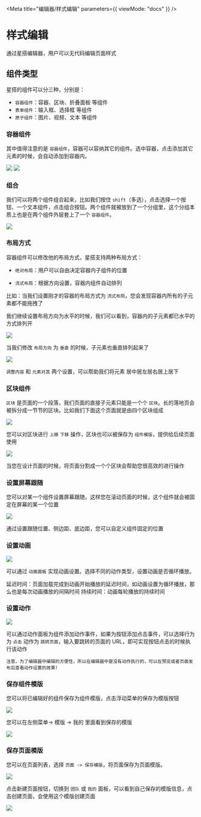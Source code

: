 
<Meta title="编辑器/样式编辑" parameters={{ viewMode: "docs" }} />

# 样式编辑

通过星搭编辑器，用户可以无代码编辑页面样式

## 组件类型

星搭的组件可以分三种，分别是：

- `容器组件`：容器、区块、折叠面板 等组件
- `表单组件`：输入框、选择框 等组件
- `原子组件`：图片、视频、文本 等组件

### 容器组件

其中值得注意的是 `容器组件`，容器可以容纳其它的组件。选中容器，点击添加其它元素的时候，会自动添加到容器内。

<img src={hb1} />
<img src={hb2} />

### 组合

我们可以将两个组件组合起来，比如我们按住 `shift`（多选），点击选择一个按钮、一个文本组件，点击组合按钮。两个组件就被放到了一个分组里，这个分组本质上也是在两个组件外层套上了一个 `容器组件`。

<img src={hb3} />

### 布局方式

容器组件可以修改他的布局方式，星搭支持两种布局方式：

- `绝对布局`：用户可以自由决定容器内子组件的位置

- `流式布局`：根据方向设置，容器内组件自动排列

比如：当我们设置刚才的容器的布局方式为 `流式布局`，您会发现容器内所有的子元素都不能拖拽了

我们继续设置布局方向为水平的时候，我们可以看到，容器内的子元素都已水平的方式排列开

<img src={hb4} />

当我们修改 `布局方向` 为 `垂直` 的时候，子元素也垂直排列起来了

<img src={hb5} />

`调整内容` 和 `元素对其` 两个设置，可以帮助我们将元素 居中居左居右居上居下

### 区块组件

`区块` 是页面的一个段落，我们页面的直接子元素只能是一个个 `区块`。长的落地页会被拆分成一节节的区块。比如我们下面这个页面就是由四个区块组成

<img src={hb10} />

您可以对区块进行 `上移` `下移` 操作，区块也可以被保存为 `组件模版`，提供给后续页面使用

<img src={hb11} />

当您在设计页面的时候，将页面分割成一个个区块会帮助您很高效的进行操作

### 设置屏幕跟随

您可以对某一个组件设置屏幕跟随，这样您在滚动页面的时候，这个组件就会被固定在屏幕的某一个位置

<img src={hb12} />

通过设置跟随位置、侧边距、底边距，您可以自定义组件固定的位置

### 设置动画

<img src={hb5} />

可以通过 `动画面板` 实现动画设置。选择不同的动作类型，设置动画是否循环播放。

延迟时间：页面加载完成到动画开始播放的延迟时间，如动画设置为循环播放，那么也是每次动画播放的间隔时间
持续时间：动画每轮播放的持续时间

### 设置动作

<img src={hb7} />

可以通过动作面板为组件添加动作事件，如果为按钮添加点击事件，可以选择行为为 `点击` 动作为 `跳转页面`，输入要跳转的页面的 URL，即可实现按钮点击的时候执行该动作

    注意，为了编辑器中编辑的方便性，所以在编辑器中是没有动作执行的，可以在预览或者页面发布后查看动作设置的效果!

### 保存组件模版

您可以将已编辑好的组件保存为组件模版，点击浮动菜单的保存为模版按钮

<img src={hb8} />

您可以在左侧菜单-> 模版 -> 我的 里面看到保存的模版

<img src={hb9} />

### 保存页面模版

您可以在页面列表，选择 `页面 -> 保存模版`，将页面保存为页面模版。

<img src={hb13} />

点击新建页面按钮，切换到 `团队` 或 `我的` 面板，可以看到自己保存的模版信息，点击创建页面，会使用这个模版创建页面

<img src={hb14} />
